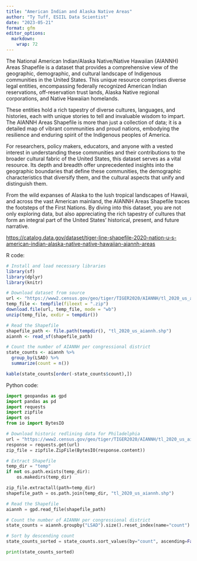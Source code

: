 ```yaml
---
title: "American Indian and Alaska Native Areas"
author: "Ty Tuff, ESIIL Data Scientist"
date: "2023-05-21"
format: gfm
editor_options: 
  markdown: 
    wrap: 72
---
```


The National American Indian/Alaska Native/Native Hawaiian (AIANNH) Areas Shapefile is a dataset that provides a comprehensive view of the geographic, demographic, and cultural landscape of Indigenous communities in the United States. This unique resource comprises diverse legal entities, encompassing federally recognized American Indian reservations, off-reservation trust lands, Alaska Native regional corporations, and Native Hawaiian homelands.

These entities hold a rich tapestry of diverse cultures, languages, and histories, each with unique stories to tell and invaluable wisdom to impart. The AIANNH Areas Shapefile is more than just a collection of data; it is a detailed map of vibrant communities and proud nations, embodying the resilience and enduring spirit of the Indigenous peoples of America.

For researchers, policy makers, educators, and anyone with a vested interest in understanding these communities and their contributions to the broader cultural fabric of the United States, this dataset serves as a vital resource. Its depth and breadth offer unprecedented insights into the geographic boundaries that define these communities, the demographic characteristics that diversify them, and the cultural aspects that unify and distinguish them.

From the wild expanses of Alaska to the lush tropical landscapes of Hawaii, and across the vast American mainland, the AIANNH Areas Shapefile traces the footsteps of the First Nations. By diving into this dataset, you are not only exploring data, but also appreciating the rich tapestry of cultures that form an integral part of the United States' historical, present, and future narrative.

<https://catalog.data.gov/dataset/tiger-line-shapefile-2020-nation-u-s-american-indian-alaska-native-native-hawaiian-aiannh-areas> 


R code:

```r
# Install and load necessary libraries
library(sf)
library(dplyr)
library(knitr)

# Download dataset from source
url <- "https://www2.census.gov/geo/tiger/TIGER2020/AIANNH/tl_2020_us_aiannh.zip"
temp_file <- tempfile(fileext = ".zip")
download.file(url, temp_file, mode = "wb")
unzip(temp_file, exdir = tempdir())

# Read the Shapefile
shapefile_path <- file.path(tempdir(), "tl_2020_us_aiannh.shp")
aiannh <- read_sf(shapefile_path)

# Count the number of AIANNH per congressional district
state_counts <- aiannh %>%
  group_by(LSAD) %>%
  summarize(count = n())

kable(state_counts[order(-state_counts$count),])
```



Python code:

```python
import geopandas as gpd
import pandas as pd
import requests
import zipfile
import os
from io import BytesIO

# Download historic redlining data for Philadelphia
url = "https://www2.census.gov/geo/tiger/TIGER2020/AIANNH/tl_2020_us_aiannh.zip"
response = requests.get(url)
zip_file = zipfile.ZipFile(BytesIO(response.content))

# Extract Shapefile
temp_dir = "temp"
if not os.path.exists(temp_dir):
    os.makedirs(temp_dir)

zip_file.extractall(path=temp_dir)
shapefile_path = os.path.join(temp_dir, "tl_2020_us_aiannh.shp")

# Read the Shapefile
aiannh = gpd.read_file(shapefile_path)

# Count the number of AIANNH per congressional district
state_counts = aiannh.groupby("LSAD").size().reset_index(name="count")

# Sort by descending count
state_counts_sorted = state_counts.sort_values(by="count", ascending=False)

print(state_counts_sorted)
```

